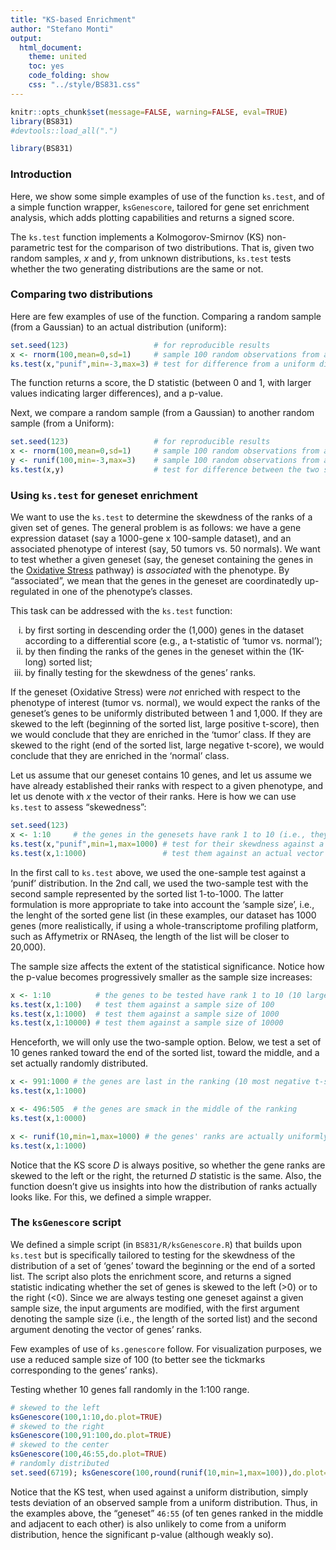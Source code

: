 ```yaml
---
title: "KS-based Enrichment"
author: "Stefano Monti"
output:
  html_document:
    theme: united
    toc: yes
    code_folding: show
    css: "../style/BS831.css" 
---
```


```r
knitr::opts_chunk$set(message=FALSE, warning=FALSE, eval=TRUE)
library(BS831)
#devtools::load_all(".")
```

```r
library(BS831)
```

### Introduction

Here, we show some simple examples of use of the function `ks.test`,
and of a simple function wrapper, `ksGenescore`, tailored for gene set
enrichment analysis, which adds plotting capabilities and returns a
signed score.

The `ks.test` function implements a Kolmogorov-Smirnov (KS)
non-parametric test for the comparison of two distributions. That is,
given two random samples, _x_ and _y_, from unknown distributions, `ks.test`
tests whether the two generating distributions are the same or not.

### Comparing two distributions

Here are few examples of use of the function. Comparing a random
sample (from a Gaussian) to an actual distribution (uniform):

```r
set.seed(123)                   # for reproducible results
x <- rnorm(100,mean=0,sd=1)     # sample 100 random observations from a standard Gaussian
ks.test(x,"punif",min=-3,max=3) # test for difference from a uniform distribution U[-3;3]
```

The function returns a score, the D statistic (between 0 and 1, with
larger values indicating larger differences), and a p-value.

Next, we compare a random sample (from a Gaussian) to another random sample (from a Uniform):
```r
set.seed(123)                   # for reproducible results
x <- rnorm(100,mean=0,sd=1)     # sample 100 random observations from a standard Gaussian
y <- runif(100,min=-3,max=3)    # sample 100 random observations from a Uniform in [-3,3]
ks.test(x,y)                    # test for difference between the two samples
```

### Using `ks.test` for geneset enrichment

We want to use the `ks.test` to determine the skewdness of the ranks
of a given set of genes. The general problem is as follows: we have a
gene expression dataset (say a 1000-gene x 100-sample dataset), and an
associated phenotype of interest (say, 50 tumors vs. 50 normals). We
want to test whether a given geneset (say, the geneset containing the
genes in the
<a href="http://cgap.nci.nih.gov/Pathways/BioCarta/h_arenrf2Pathway">
Oxidative Stress</a> pathway) is _associated_ with the phenotype. By
"associated", we mean that the genes in the geneset are coordinatedly
up-regulated in one of the phenotype's classes.

This task can be addressed with the `ks.test` function: 

i) by first sorting in descending order the (1,000) genes in the dataset according to a differential score (e.g., a t-statistic of 'tumor vs. normal');
ii) by then finding the ranks of the genes in the geneset within the (1K-long) sorted list;
iii) by finally testing for the skewdness of the genes' ranks.

If the geneset (Oxidative Stress) were _not_ enriched with respect to
the phenotype of interest (tumor vs. normal), we would expect the
ranks of the geneset's genes to be uniformly distributed between 1 and
1,000. If they are skewed to the left (beginning of the sorted list,
large positive t-score), then we would conclude that they are enriched
in the 'tumor' class. If they are skewed to the right (end of the
sorted list, large negative t-score), we would conclude that they are
enriched in the 'normal' class.

Let us assume that our geneset contains 10 genes, and let us assume we
have already established their ranks with respect to a given
phenotype, and let us denote with _x_ the vector of their ranks. Here
is how we can use `ks.test` to assess "skewedness":

```r
set.seed(123)
x <- 1:10     # the genes in the genesets have rank 1 to 10 (i.e., they have the 10 largest t-scores)
ks.test(x,"punif",min=1,max=1000) # test for their skewdness against a U[1;1000]
ks.test(x,1:1000)                 # test them against an actual vector of 1000
```

In the first call to `ks.test` above, we used the one-sample test
against a 'punif' distribution. In the 2nd call, we used the
two-sample test with the second sample represented by the sorted list
1-to-1000. The latter formulation is more appropriate to take into
account the 'sample size', i.e., the lenght of the sorted gene list
(in these examples, our dataset has 1000 genes (more realistically, if
using a whole-transcriptome profiling platform, such as Affymetrix or
RNAseq, the length of the list will be closer to 20,000).

The sample size affects the extent of the statistical
significance. Notice how the p-value becomes progressively smaller as
the sample size increases:

```r
x <- 1:10          # the genes to be tested have rank 1 to 10 (10 largest t-scores)
ks.test(x,1:100)   # test them against a sample size of 100
ks.test(x,1:1000)  # test them against a sample size of 1000
ks.test(x,1:10000) # test them against a sample size of 10000
```

Henceforth, we will only use the two-sample option. Below, we test a
set of 10 genes ranked toward the end of the sorted list, toward the
middle, and a set actually randomly distributed.

```r
x <- 991:1000 # the genes are last in the ranking (10 most negative t-scores)
ks.test(x,1:1000)

x <- 496:505  # the genes are smack in the middle of the ranking
ks.test(x,1:0000)

x <- runif(10,min=1,max=1000) # the genes' ranks are actually uniformly distributed
ks.test(x,1:1000)
```

Notice that the KS score _D_ is always positive, so whether the gene
ranks are skewed to the left or the right, the returned _D_ statistic
is the same. Also, the function doesn't give us insights into how the
distribution of ranks actually looks like. For this, we defined a
simple wrapper.

### The `ksGenescore` script

We defined a simple script (in `BS831/R/ksGenescore.R`) that builds upon `ks.test`
but is specifically tailored to testing for the skewdness of the
distribution of a set of 'genes' toward the beginning or the end of a
sorted list. The script also plots the enrichment score, and returns a
signed statistic indicating whether the set of genes is skewed to the
left (>0) or to the right (<0). Since we are always testing one
geneset against a given sample size, the input arguments are modified,
with the first argument denoting the sample size (i.e., the length of
the sorted list) and the second argument denoting the vector of genes'
ranks.

Few examples of use of `ks.genescore` follow. For visualization
purposes, we use a reduced sample size of 100 (to better see the
tickmarks corresponding to the genes' ranks). 

Testing whether 10 genes fall randomly in the 1:100 range.
```r
# skewed to the left
ksGenescore(100,1:10,do.plot=TRUE)    
# skewed to the right
ksGenescore(100,91:100,do.plot=TRUE)
# skewed to the center
ksGenescore(100,46:55,do.plot=TRUE)
# randomly distributed
set.seed(6719); ksGenescore(100,round(runif(10,min=1,max=100)),do.plot=TRUE)
```

Notice that the KS test, when used against a uniform distribution, simply tests deviation of an observed sample from a uniform distribution. Thus, in the examples above, the "geneset" `46:55` (of ten genes ranked in the middle and adjacent to each other) is also unlikely to come from a uniform distribution, hence the significant p-value (although weakly so).
